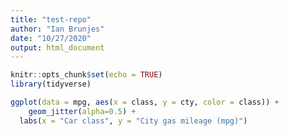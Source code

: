 ```yaml
---
title: "test-repo"
author: "Ian Brunjes"
date: "10/27/2020"
output: html_document
---
```


```r
knitr::opts_chunk$set(echo = TRUE)
library(tidyverse)
```

```r
ggplot(data = mpg, aes(x = class, y = cty, color = class)) +
	geom_jitter(alpha=0.5) +
  labs(x = "Car class", y = "City gas mileage (mpg)")
```

